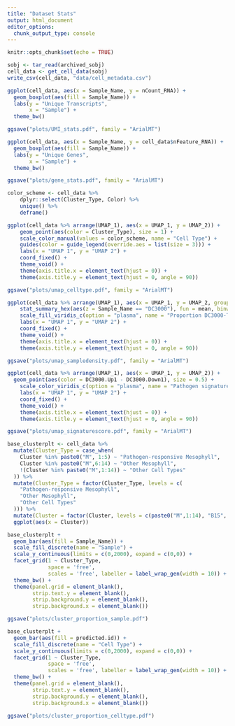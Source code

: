 ```yaml
---
title: "Dataset Stats"
output: html_document
editor_options: 
  chunk_output_type: console
---
```


```r
knitr::opts_chunk$set(echo = TRUE)
```

```r
sobj <- tar_read(archived_sobj)
cell_data <- get_cell_data(sobj)
write_csv(cell_data, "data/cell_metadata.csv")
```

```r
ggplot(cell_data, aes(x = Sample_Name, y = nCount_RNA)) +
  geom_boxplot(aes(fill = Sample_Name)) +
  labs(y = "Unique Transcripts",
       x = "Sample") +
  theme_bw()

ggsave("plots/UMI_stats.pdf", family = "ArialMT")
```

```r
ggplot(cell_data, aes(x = Sample_Name, y = cell_data$nFeature_RNA)) +
  geom_boxplot(aes(fill = Sample_Name)) +
  labs(y = "Unique Genes",
       x = "Sample") +
  theme_bw()

ggsave("plots/gene_stats.pdf", family = "ArialMT")
```

```r
color_scheme <- cell_data %>%
    dplyr::select(Cluster_Type, Color) %>%
    unique() %>%
    deframe()

ggplot(cell_data %>% arrange(UMAP_1), aes(x = UMAP_1, y = UMAP_2)) + 
    geom_point(aes(color = Cluster_Type), size = 1) +
    scale_color_manual(values = color_scheme, name = "Cell Type") +
    guides(color = guide_legend(override.aes = list(size = 3))) +
    labs(x = "UMAP 1", y = "UMAP 2") +
    coord_fixed() +
    theme_void() +
    theme(axis.title.x = element_text(hjust = 0)) +
    theme(axis.title.y = element_text(hjust = 0, angle = 90))

ggsave("plots/umap_celltype.pdf", family = "ArialMT")
```

```r
ggplot(cell_data %>% arrange(UMAP_1), aes(x = UMAP_1, y = UMAP_2, group = -1)) +
    stat_summary_hex(aes(z = Sample_Name == "DC3000"), fun = mean, binwidth = 0.25, color = 'black', lwd = 0.1) +
    scale_fill_viridis_c(option = "plasma", name = "Proportion DC3000-Treated Cells") +
    labs(x = "UMAP 1", y = "UMAP 2") +
    coord_fixed() +
    theme_void() +
    theme(axis.title.x = element_text(hjust = 0)) +
    theme(axis.title.y = element_text(hjust = 0, angle = 90))

ggsave("plots/umap_sampledensity.pdf", family = "ArialMT")
```

```r
ggplot(cell_data %>% arrange(UMAP_1), aes(x = UMAP_1, y = UMAP_2)) +
  geom_point(aes(color = DC3000.Up1 - DC3000.Down1), size = 0.5) +
    scale_color_viridis_c(option = "plasma", name = "Pathogen signature score") +
    labs(x = "UMAP 1", y = "UMAP 2") +
    coord_fixed() +
    theme_void() +
    theme(axis.title.x = element_text(hjust = 0)) +
    theme(axis.title.y = element_text(hjust = 0, angle = 90))

ggsave("plots/umap_signaturescore.pdf", family = "ArialMT")

```


```r
base_clusterplt <- cell_data %>%
  mutate(Cluster_Type = case_when(
    Cluster %in% paste0("M", 1:5) ~ "Pathogen-responsive Mesophyll",
    Cluster %in% paste0("M",6:14) ~ "Other Mesophyll",
    !(Cluster %in% paste0("M",1:14)) ~ "Other Cell Types"
  )) %>%
  mutate(Cluster_Type = factor(Cluster_Type, levels = c(
    "Pathogen-responsive Mesophyll",
    "Other Mesophyll",
    "Other Cell Types"
  ))) %>%
  mutate(Cluster = factor(Cluster, levels = c(paste0("M",1:14), "B15", "P16", "G17", "C18"))) %>%
  ggplot(aes(x = Cluster))

base_clusterplt +
  geom_bar(aes(fill = Sample_Name)) +
  scale_fill_discrete(name = "Sample") +
  scale_y_continuous(limits = c(0,2000), expand = c(0,0)) +
  facet_grid(1 ~ Cluster_Type, 
             space = 'free', 
             scales = 'free', labeller = label_wrap_gen(width = 10)) +
  theme_bw() +
  theme(panel.grid = element_blank(),
        strip.text.y = element_blank(),
        strip.background.y = element_blank(),
        strip.background.x = element_blank())

ggsave("plots/cluster_proportion_sample.pdf")
```

```r
base_clusterplt +
  geom_bar(aes(fill = predicted.id)) +
  scale_fill_discrete(name = "Cell Type") +
  scale_y_continuous(limits = c(0,2000), expand = c(0,0)) +
  facet_grid(1 ~ Cluster_Type, 
             space = 'free', 
             scales = 'free', labeller = label_wrap_gen(width = 10)) +
  theme_bw() +
  theme(panel.grid = element_blank(),
        strip.text.y = element_blank(),
        strip.background.y = element_blank(),
        strip.background.x = element_blank())

ggsave("plots/cluster_proportion_celltype.pdf")

```


